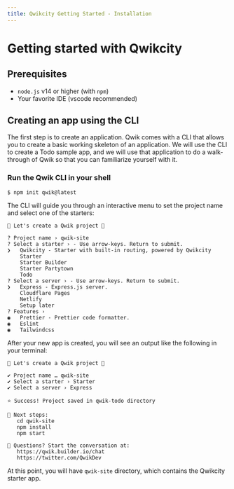 ```yaml
---
title: Qwikcity Getting Started - Installation
---
```


# Getting started with Qwikcity

## Prerequisites

- `node.js` v14 or higher (with `npm`)
- Your favorite IDE (vscode recommended)

## Creating an app using the CLI

The first step is to create an application. Qwik comes with a CLI that allows you to create a basic working skeleton of an application. We will use the CLI to create a Todo sample app, and we will use that application to do a walk-through of Qwik so that you can familiarize yourself with it.

### Run the Qwik CLI in your shell

```shell
$ npm init qwik@latest
```

The CLI will guide you through an interactive menu to set the project name and select one of the starters:

```shell
💫 Let's create a Qwik project 💫

? Project name › qwik-site
? Select a starter › - Use arrow-keys. Return to submit.
❯   Qwikcity - Starter with built-in routing, powered by Qwikcity
    Starter
    Starter Builder
    Starter Partytown
    Todo
? Select a server › - Use arrow-keys. Return to submit.
❯   Express - Express.js server.
    Cloudflare Pages
    Netlify
    Setup later
? Features ›  
◉   Prettier - Prettier code formatter.
◉   Eslint
◉   Tailwindcss
```

After your new app is created, you will see an output like the following in your terminal:

```shell
💫 Let's create a Qwik project 💫

✔ Project name … qwik-site
✔ Select a starter › Starter
✔ Select a server › Express

⭐️ Success! Project saved in qwik-todo directory

🤖 Next steps:                                                                   
   cd qwik-site                                                                  
   npm install                                                                  
   npm start                                                                    
                                                                                
💬 Questions? Start the conversation at:                                         
   https://qwik.builder.io/chat                                                 
   https://twitter.com/QwikDev   
```

At this point, you will have `qwik-site` directory, which contains the Qwikcity starter app.
